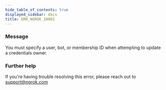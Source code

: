 ```yaml
---
hide_table_of_contents: true
displayed_sidebar: docs
title: ERR_NGROK_10082
---
```


### Message

You must specify a user, bot, or membership ID when attempting to update a credentials owner.

<ErrorDetails />

### Further help

If you're having trouble resolving this error, please reach out to [support@ngrok.com](mailto:support@ngrok.com?subject=Help%20with%20ERR_NGROK_10082)
